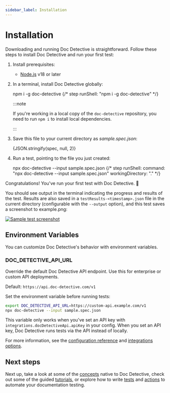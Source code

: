 ```yaml
---
sidebar_label: Installation
---
```



# Installation

Downloading and running Doc Detective is straightforward. Follow these steps to install Doc Detective and run your first test:

1. Install prerequisites:

    - [Node.js](https://nodejs.org/) v18 or later

2. In a terminal, install Doc Detective globally:

    <CodeBlock language="bash" title="Install Doc Detective">
      npm i -g doc-detective
    </CodeBlock>
    {/* step runShell: "npm i -g doc-detective" */}

    :::note

    If you're working in a local copy of the `doc-detective` repository, you need to run `npm i` to install local dependencies.

    :::

3.  Save this file to your current directory as _sample.spec.json_:

    <CodeBlock language="json" title="sample.spec.json">
      {JSON.stringify(spec, null, 2)}
    </CodeBlock>

4. Run a test, pointing to the file you just created:

    <CodeBlock language="bash" title="Run test">
      npx doc-detective --input sample.spec.json
    </CodeBlock>
    {/* step runShell:
    command: "npx doc-detective --input sample.spec.json"
    workingDirectory: "." */}


Congratulations! You've run your first test with Doc Detective. :tada:

You should see output in the terminal indicating the progress and results of the test. Results are also saved in a `testResults-<timestamp>.json` file in the current directory (configurable with the `--output` option), and this test saves a screenshot to example.png:

[![Sample test screenshot](./example.png)](./example.png)

## Environment Variables

You can customize Doc Detective's behavior with environment variables.

### DOC_DETECTIVE_API_URL

Override the default Doc Detective API endpoint. Use this for enterprise or custom API deployments.

Default: `https://api.doc-detective.com/v1`

Set the environment variable before running tests:

```bash
export DOC_DETECTIVE_API_URL=https://custom-api.example.com/v1
npx doc-detective --input sample.spec.json
```

This variable only works when you've set an API key with `integrations.docDetectiveApi.apiKey` in your config. When you set an API key, Doc Detective runs tests via the API instead of locally.

For more information, see the [configuration reference](/docs/references/schemas/config) and [integrations options](/docs/references/schemas/integrations-options).

## Next steps

Next up, take a look at some of the [concepts](/docs/get-started/concepts) native to Doc Detective, check out some of the guided [tutorials](/docs/category/tutorials), or explore how to write [tests](/docs/get-started/tests) and [actions](/docs/category/actions) to automate your documentation testing.
